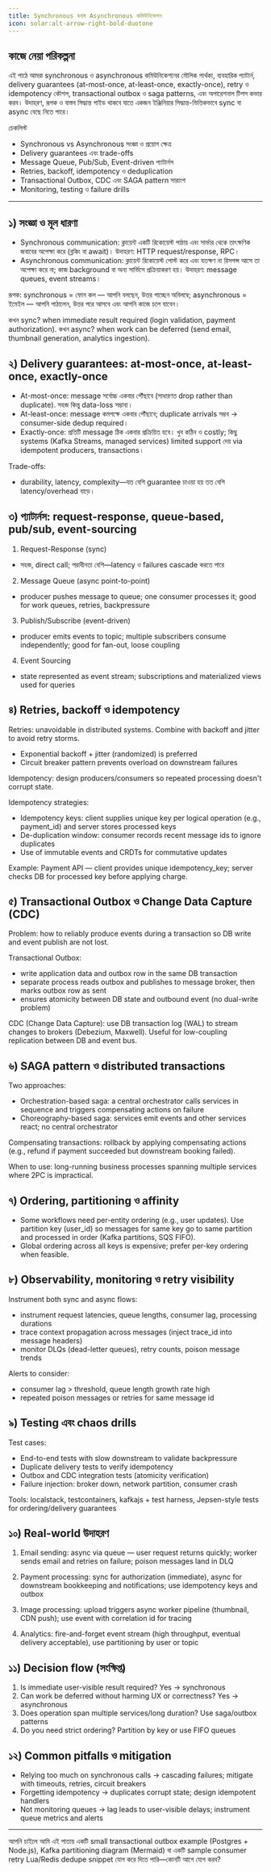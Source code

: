 ```yaml
---
title: Synchronous বনাম Asynchronous কমিউনিকেশন
icon: solar:alt-arrow-right-bold-duotone
---
```


## কাজে নেয়া পরিকল্পনা

এই পাঠে আমরা synchronous ও asynchronous কমিউনিকেশনের মৌলিক পার্থক্য, ব্যবহারিক প্যাটার্ন, delivery guarantees (at-most-once, at-least-once, exactly-once), retry ও idempotency কৌশল, transactional outbox ও saga patterns, এবং অপারেশনাল টিপস কভার করব। উদাহরণ, রূপক ও বাস্তব সিদ্ধান্ত গাইড থাকবে যাতে একজন ইঞ্জিনিয়ার সিদ্ধান্ত-ভিত্তিকভাবে sync বা async বেছে নিতে পারে।

চেকলিস্ট
- Synchronous vs Asynchronous সংজ্ঞা ও প্রয়োগ ক্ষেত্র
- Delivery guarantees এবং trade-offs
- Message Queue, Pub/Sub, Event-driven প্যাটার্নস
- Retries, backoff, idempotency ও deduplication
- Transactional Outbox, CDC এবং SAGA pattern সারাংশ
- Monitoring, testing ও failure drills

---

## ১) সংজ্ঞা ও মূল ধারণা

- Synchronous communication: ক্লায়েন্ট একটি রিকোয়েস্ট পাঠায় এবং সার্ভার থেকে তাৎক্ষণিক জবাবের অপেক্ষা করে (ব্লকিং বা await)। উদাহরণ: HTTP request/response, RPC।
- Asynchronous communication: ক্লায়েন্ট রিকোয়েস্ট পোস্ট করে এবং যতক্ষণ না রিসপন্স আসে তা অপেক্ষা করে না; কাজ background বা অন্য সার্ভিসে প্রক্রিয়াকরণ হয়। উদাহরণ: message queues, event streams।

রূপক: synchronous = ফোন কল — আপনি বলছেন, উত্তর পাচ্ছেন অবিলম্বে; asynchronous = ইমেইল — আপনি পাঠালেন, উত্তর পরে আসবে এবং আপনি কাজে চলে যাবেন।

কখন sync? when immediate result required (login validation, payment authorization). কখন async? when work can be deferred (send email, thumbnail generation, analytics ingestion).

## ২) Delivery guarantees: at-most-once, at-least-once, exactly-once

- At-most-once: message সর্বোচ্চ একবার পৌঁছাবে (সাধারণত drop rather than duplicate). সহজ কিন্তু data-loss সম্ভাব্য।
- At-least-once: message কমপক্ষে একবার পৌঁছাবে; duplicate arrivals সম্ভব → consumer-side dedup required।
- Exactly-once: প্রতিটি message ঠিক একবার প্রক্রিয়িত হবে। খুব কঠিন ও costly; কিছু systems (Kafka Streams, managed services) limited support দেয় via idempotent producers, transactions।

Trade-offs:
- durability, latency, complexity—যত বেশি guarantee চাওয়া হয় তত বেশি latency/overhead বাড়ে।

## ৩) প্যাটার্নস: request-response, queue-based, pub/sub, event-sourcing

1) Request-Response (sync)
- সহজ, direct call; পরাধীনতা বেশি—latency ও failures cascade করতে পারে

2) Message Queue (async point-to-point)
- producer pushes message to queue; one consumer processes it; good for work queues, retries, backpressure

3) Publish/Subscribe (event-driven)
- producer emits events to topic; multiple subscribers consume independently; good for fan-out, loose coupling

4) Event Sourcing
- state represented as event stream; subscriptions and materialized views used for queries

## ৪) Retries, backoff ও idempotency

Retries: unavoidable in distributed systems. Combine with backoff and jitter to avoid retry storms.

- Exponential backoff + jitter (randomized) is preferred
- Circuit breaker pattern prevents overload on downstream failures

Idempotency: design producers/consumers so repeated processing doesn't corrupt state.

Idempotency strategies:
- Idempotency keys: client supplies unique key per logical operation (e.g., payment_id) and server stores processed keys
- De-duplication window: consumer records recent message ids to ignore duplicates
- Use of immutable events and CRDTs for commutative updates

Example: Payment API — client provides unique idempotency_key; server checks DB for processed key before applying charge.

## ৫) Transactional Outbox ও Change Data Capture (CDC)

Problem: how to reliably produce events during a transaction so DB write and event publish are not lost.

Transactional Outbox:
- write application data and outbox row in the same DB transaction
- separate process reads outbox and publishes to message broker, then marks outbox row as sent
- ensures atomicity between DB state and outbound event (no dual-write problem)

CDC (Change Data Capture): use DB transaction log (WAL) to stream changes to brokers (Debezium, Maxwell). Useful for low-coupling replication between DB and event bus.

## ৬) SAGA pattern ও distributed transactions

Two approaches:
- Orchestration-based saga: a central orchestrator calls services in sequence and triggers compensating actions on failure
- Choreography-based saga: services emit events and other services react; no central orchestrator

Compensating transactions: rollback by applying compensating actions (e.g., refund if payment succeeded but downstream booking failed).

When to use: long-running business processes spanning multiple services where 2PC is impractical.

## ৭) Ordering, partitioning ও affinity

- Some workflows need per-entity ordering (e.g., user updates). Use partition key (user_id) so messages for same key go to same partition and processed in order (Kafka partitions, SQS FIFO).
- Global ordering across all keys is expensive; prefer per-key ordering when feasible.

## ৮) Observability, monitoring ও retry visibility

Instrument both sync and async flows:
- instrument request latencies, queue lengths, consumer lag, processing durations
- trace context propagation across messages (inject trace_id into message headers)
- monitor DLQs (dead-letter queues), retry counts, poison message trends

Alerts to consider:
- consumer lag > threshold, queue length growth rate high
- repeated poison messages or retries for same message id

## ৯) Testing এবং chaos drills

Test cases:
- End-to-end tests with slow downstream to validate backpressure
- Duplicate delivery tests to verify idempotency
- Outbox and CDC integration tests (atomicity verification)
- Failure injection: broker down, network partition, consumer crash

Tools: localstack, testcontainers, kafkajs + test harness, Jepsen-style tests for ordering/delivery guarantees

## ১০) Real-world উদাহরণ

1) Email sending: async via queue — user request returns quickly; worker sends email and retries on failure; poison messages land in DLQ

2) Payment processing: sync for authorization (immediate), async for downstream bookkeeping and notifications; use idempotency keys and outbox

3) Image processing: upload triggers async worker pipeline (thumbnail, CDN push); use event with correlation id for tracing

4) Analytics: fire-and-forget event stream (high throughput, eventual delivery acceptable), use partitioning by user or topic

## ১১) Decision flow (সংক্ষিপ্ত)

1) Is immediate user-visible result required? Yes → synchronous
2) Can work be deferred without harming UX or correctness? Yes → asynchronous
3) Does operation span multiple services/long duration? Use saga/outbox patterns
4) Do you need strict ordering? Partition by key or use FIFO queues

## ১২) Common pitfalls ও mitigation

- Relying too much on synchronous calls → cascading failures; mitigate with timeouts, retries, circuit breakers
- Forgetting idempotency → duplicates corrupt state; design idempotent handlers
- Not monitoring queues → lag leads to user-visible delays; instrument queue metrics and alerts

---

আপনি চাইলে আমি এই পাতায় একটি small transactional outbox example (Postgres + Node.js), Kafka partitioning diagram (Mermaid) বা একটি sample consumer retry Lua/Redis dedupe snippet যোগ করে দিতে পারি—কোনটি আগে যোগ করব? 
